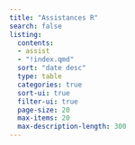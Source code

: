 ```yaml
---
title: "Assistances R"
search: false
listing:
  contents: 
  - assist
  - "!index.qmd"
  sort: "date desc"
  type: table
  categories: true
  sort-ui: true
  filter-ui: true
  page-size: 20
  max-items: 20
  max-description-length: 300
---
```





